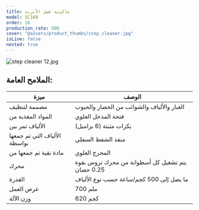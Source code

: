```yaml
---
title: ماكينة فصل الأتربة
model: SC160
order: 16
production_rate: 500
cover: "@assets/product_thumbs/step_cleaner.jpg"
isLine: false
nested: true
---
```



<ProductTabs />

![step cleaner 12.jpg](@assets/article_images/step_cleaner/step-cleaner-12.jpg)

## **الملامح العامة:**

| ميزة                         | الوصف                                            |
| ---------------------------- | ------------------------------------------------ |
| مصممة لتنظيف                 | الغبار والألياف والشوائب من الخضار والحبوب       |
| المواد المغذية من            | فتحة المدخل العلوي                               |
| الألياف تمر بين              | بكرات مثبتة (6 براميل)                           |
| الألياف التي تم جمعها بواسطة | منفذ الشفط السفلي                                |
| مادة نقية تم جمعها من        | المخرج العلوي                                    |
| محرك                         | يتم تشغيل كل أسطوانة من محرك تروس بقوة 0.25 حصان |
| القدرة                       | ما يصل إلى 500 كجم/ساعة حسب نوع الألياف          |
| عرض العمل                    | 700 ملم                                          |
| وزن الآلة                    | 620 كجم                                          |
